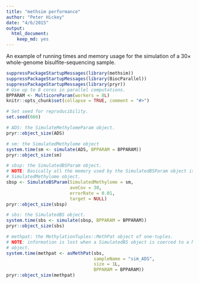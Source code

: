 ```yaml
---
title: "methsim performance"
author: "Peter Hickey"
date: "4/6/2015"
output:
  html_document:
    keep_md: yes
---
```


An example of running times and memory usage for the simulation of a $30\times$ 
whole-genome bisulfite-sequencing sample.

```r
suppressPackageStartupMessages(library(methsim))
suppressPackageStartupMessages(library(BiocParallel))
suppressPackageStartupMessages(library(pryr))
# Use up to 8 cores in parallel computations.
BPPARAM <- MulticoreParam(workers = 8L)
knitr::opts_chunk$set(collapse = TRUE, comment = "#>")
```

```r
# Set seed for reproducibility.
set.seed(666)

# ADS: the SimulateMethylomeParam object.
pryr::object_size(ADS)

# sm: the SimulatedMethylome object
system.time(sm <- simulate(ADS, BPPARAM = BPPARAM))
pryr::object_size(sm)

# sbsp: the SimulatedBSParam object.
# NOTE: Basically all the memory used by the SimulatedBSParam object is the 
# SimulatedMethylome object.
sbsp <- SimulateBSParam(SimulatedMethylome = sm, 
                        aveCov = 30, 
                        errorRate = 0.01, 
                        target = NULL)
pryr::object_size(sbsp)

# sbs: the SimulatedBS object.
system.time(sbs <- simulate(sbsp, BPPARAM = BPPARAM))
pryr::object_size(sbs)

# methpat: the MethylationTuples::MethPat object of one-tuples.
# NOTE: information is lost when a SimulatedBS object is coerced to a MethPat 
# object. 
system.time(methpat <- asMethPat(sbs, 
                                 sampleName = "sim_ADS", 
                                 size = 1L, 
                                 BPPARAM = BPPARAM))
pryr::object_size(methpat)
```
